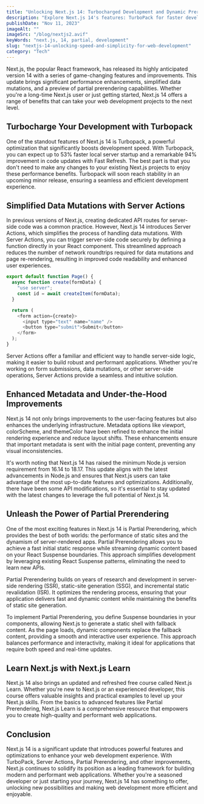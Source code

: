 ```yaml
---
title: "Unlocking Next.js 14: Turbocharged Development and Dynamic Prerendering"
description: "Explore Next.js 14's features: TurboPack for faster development, Server Actions for simplified data mutations, and Partial Prerendering for dynamic content. Elevate your web projects with Next.js Learn!"
publishDate: "Nov 11, 2023"
imageAlt: ""
imageSrc: "/blog/nextjs2.avif"
keyWords: "next.js, 14, partial, development"
slug: "nextjs-14-unlocking-speed-and-simplicity-for-web-development"
category: "Tech"
---
```


Next.js, the popular React framework, has released its highly anticipated version 14 with a series of game-changing features and improvements. This update brings significant performance enhancements, simplified data mutations, and a preview of partial prerendering capabilities. Whether you're a long-time Next.js user or just getting started, Next.js 14 offers a range of benefits that can take your web development projects to the next level.

## Turbocharge Your Development with Turbopack

One of the standout features of Next.js 14 is Turbopack, a powerful optimization that significantly boosts development speed. With Turbopack, you can expect up to 53% faster local server startup and a remarkable 94% improvement in code updates with Fast Refresh. The best part is that you don't need to make any changes to your existing Next.js projects to enjoy these performance benefits. Turbopack will soon reach stability in an upcoming minor release, ensuring a seamless and efficient development experience.

## Simplified Data Mutations with Server Actions

In previous versions of Next.js, creating dedicated API routes for server-side code was a common practice. However, Next.js 14 introduces Server Actions, which simplifies the process of handling data mutations. With Server Actions, you can trigger server-side code securely by defining a function directly in your React component. This streamlined approach reduces the number of network roundtrips required for data mutations and page re-rendering, resulting in improved code readability and enhanced user experiences.

```js
export default function Page() {
  async function create(formData) {
    "use server";
    const id = await createItem(formData);
  }

  return (
    <form action={create}>
      <input type="text" name="name" />
      <button type="submit">Submit</button>
    </form>
  );
}
```

Server Actions offer a familiar and efficient way to handle server-side logic, making it easier to build robust and performant applications. Whether you're working on form submissions, data mutations, or other server-side operations, Server Actions provide a seamless and intuitive solution.

## Enhanced Metadata and Under-the-Hood Improvements

Next.js 14 not only brings improvements to the user-facing features but also enhances the underlying infrastructure. Metadata options like viewport, colorScheme, and themeColor have been refined to enhance the initial rendering experience and reduce layout shifts. These enhancements ensure that important metadata is sent with the initial page content, preventing any visual inconsistencies.

It's worth noting that Next.js 14 has raised the minimum Node.js version requirement from 16.14 to 18.17. This update aligns with the latest advancements in Node.js and ensures that Next.js users can take advantage of the most up-to-date features and optimizations. Additionally, there have been some API modifications, so it's essential to stay updated with the latest changes to leverage the full potential of Next.js 14.

## Unleash the Power of Partial Prerendering

One of the most exciting features in Next.js 14 is Partial Prerendering, which provides the best of both worlds: the performance of static sites and the dynamism of server-rendered apps. Partial Prerendering allows you to achieve a fast initial static response while streaming dynamic content based on your React Suspense boundaries. This approach simplifies development by leveraging existing React Suspense patterns, eliminating the need to learn new APIs.

Partial Prerendering builds on years of research and development in server-side rendering (SSR), static-site generation (SSG), and incremental static revalidation (ISR). It optimizes the rendering process, ensuring that your application delivers fast and dynamic content while maintaining the benefits of static site generation.

To implement Partial Prerendering, you define Suspense boundaries in your components, allowing Next.js to generate a static shell with fallback content. As the page loads, dynamic components replace the fallback content, providing a smooth and interactive user experience. This approach balances performance and interactivity, making it ideal for applications that require both speed and real-time updates.

## Learn Next.js with Next.js Learn

Next.js 14 also brings an updated and refreshed free course called Next.js Learn. Whether you're new to Next.js or an experienced developer, this course offers valuable insights and practical examples to level up your Next.js skills. From the basics to advanced features like Partial Prerendering, Next.js Learn is a comprehensive resource that empowers you to create high-quality and performant web applications.

## Conclusion

Next.js 14 is a significant update that introduces powerful features and optimizations to enhance your web development experience. With TurboPack, Server Actions, Partial Prerendering, and other improvements, Next.js continues to solidify its position as a leading framework for building modern and performant web applications. Whether you're a seasoned developer or just starting your journey, Next.js 14 has something to offer, unlocking new possibilities and making web development more efficient and enjoyable.
